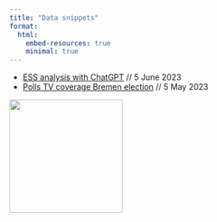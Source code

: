 ```yaml
---
title: "Data snippets"
format:
  html:
    embed-resources: true
    minimal: true
---
```


+ [ESS analysis with ChatGPT](notebooks/chatgpt-ess.nb.html) // 5 June 2023
+ [Polls TV coverage Bremen election](notebooks/Bremen-Wahlbefragung-2023.html) // 5 May 2023

![](computer-ai.png){width=200}
